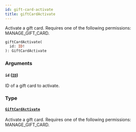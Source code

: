 ```yaml
---
id: gift-card-activate
title: giftCardActivate
---
```



Activate a gift card. Requires one of the following permissions: MANAGE_GIFT_CARD.

```graphql
giftCardActivate(
  id: ID!
): GiftCardActivate
```


### Arguments

#### `id` ([`ID`](../../../developer/api-reference/scalars/id))

ID of a gift card to activate.


### Type

#### [`GiftCardActivate`](../../../developer/api-reference/objects/gift-card-activate) 

Activate a gift card. Requires one of the following permissions: MANAGE_GIFT_CARD.




